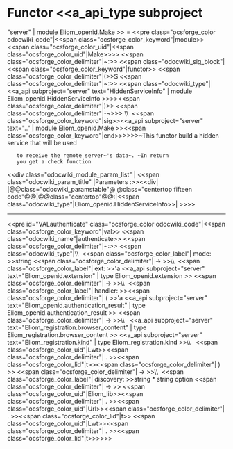 =Functor <<a_api_type subproject="server" | module Eliom_openid.Make >> =
<<pre class="ocsforge_color odocwiki_code"|<<span class="ocsforge_color_keyword"|module>> <<span class="ocsforge_color_uid"|<<span class="ocsforge_color_uid"|Make>>>> <<span class="ocsforge_color_delimiter"|~:>> <<span class="odocwiki_sig_block"|<<span class="ocsforge_color_keyword"|functor>> <<span class="ocsforge_color_delimiter"|(>>S <<span class="ocsforge_color_delimiter"|~:>> <<span class="odocwiki_type"|<<a_api subproject="server" text="HiddenServiceInfo" | module Eliom_openid.HiddenServiceInfo >>>><<span class="ocsforge_color_delimiter"|)>> <<span class="ocsforge_color_delimiter"|-~>>> \\  <<span class="ocsforge_color_keyword"|sig>><<a_api subproject="server" text=".." | module Eliom_openid.Make >><<span class="ocsforge_color_keyword"|end>>>>>>~This functor build a hidden service that will be used
    to receive the remote server~'s data~. ~In return
    you get a check function
<<div class="odocwiki_module_param_list" | <<span class="odocwiki_param_title" |Parameters :>><<div|
|@@class="odocwiki_paramstable"@ @class="centertop fifteen code"@@{{{S}}}|@@class="centertop"@@:|<<span class="odocwiki_type"|Eliom_openid.HiddenServiceInfo>>|
>>>>

----
<<pre id="VALauthenticate" class="ocsforge_color odocwiki_code"|<<span class="ocsforge_color_keyword"|val>> <<span class="odocwiki_name"|authenticate>> <<span class="ocsforge_color_delimiter"|~:>> <<span class="odocwiki_type"|\\  <<span class="ocsforge_color_label"| mode: >>string <<span class="ocsforge_color_delimiter"| -> >>\\  <<span class="ocsforge_color_label"| ext: >>'a <<a_api subproject="server" text="Eliom_openid.extension" | type Eliom_openid.extension >> <<span class="ocsforge_color_delimiter"| -> >>\\  <<span class="ocsforge_color_label"| handler: >><<span class="ocsforge_color_delimiter"| ( >>'a <<a_api subproject="server" text="Eliom_openid.authentication_result" | type Eliom_openid.authentication_result >> <<span class="ocsforge_color_delimiter"| -> >>\\           <<a_api subproject="server" text="Eliom_registration.browser_content" | type Eliom_registration.browser_content >> <<a_api subproject="server" text="Eliom_registration.kind" | type Eliom_registration.kind >>\\           <<span class="ocsforge_color_uid"|Lwt>><<span class="ocsforge_color_delimiter"| . >><<span class="ocsforge_color_lid"|t>><<span class="ocsforge_color_delimiter"| ) >> <<span class="ocsforge_color_delimiter"| -> >>\\  <<span class="ocsforge_color_label"| discovery: >>string * string option <<span class="ocsforge_color_delimiter"| -> >> <<span class="ocsforge_color_uid"|Eliom_lib>><<span class="ocsforge_color_delimiter"| . >><<span class="ocsforge_color_uid"|Url>><<span class="ocsforge_color_delimiter"| . >><<span class="ocsforge_color_lid"|t>> <<span class="ocsforge_color_uid"|Lwt>><<span class="ocsforge_color_delimiter"| . >><<span class="ocsforge_color_lid"|t>>>>>>